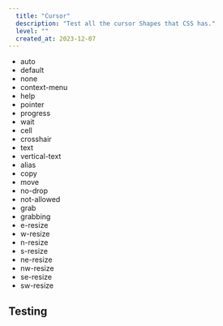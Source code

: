 ```yaml
---
  title: "Cursor"
  description: "Test all the cursor Shapes that CSS has."
  level: ""
  created_at: 2023-12-07
---
```


- auto
- default
- none
- context-menu
- help
- pointer
- progress
- wait
- cell
- crosshair
- text
- vertical-text
- alias
- copy
- move
- no-drop
- not-allowed
- grab
- grabbing
- e-resize
- w-resize
- n-resize
- s-resize
- ne-resize
- nw-resize
- se-resize
- sw-resize

## Testing

<ComponentPreview name="cursor" />
